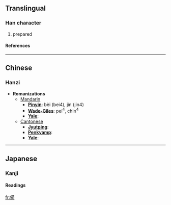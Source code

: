 ==Translingual==
===Han character===
{{Han char|rad=人|as=11|sn=13|four=|canj=人廿心月 (OTPB)}}
# prepared
====References====
{{Han ref|kx=0115.180|dkj=01046|dj=0246.060|hdz=10208.050|uh=50C3|ud=20675}}
----

==Chinese==
===Hanzi===


* '''Romanizations'''
** [[Mandarin]]
*** '''[[Pinyin]]''': bèi (bei4), jìn (jin4)
*** '''[[Wade-Giles]]''': pei<sup>4</sup>, chin<sup>4</sup>
*** '''[[Yale]]''': 
**[[Cantonese]]
***'''[[Jyutping]]''':
***'''[[Penkyamp]]''': 
***'''[[Yale]]''': 


----
==Japanese==
===Kanji===
{{ja-kanji|grade=|rs=人11}}
====Readings====
{{ja-readings|on=[[び]] (bi)|kun=[[そなえる]] (sonaeru), [[そなわる]] (sonawaru)}}




[[fr:僃]]
